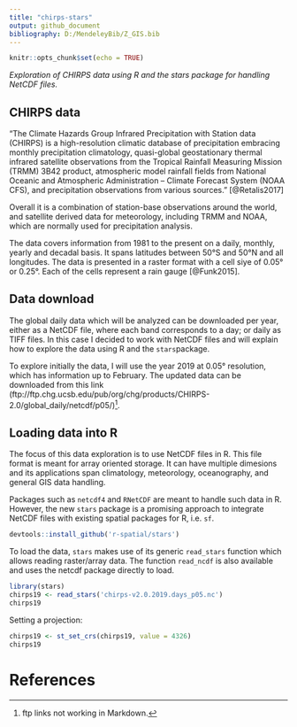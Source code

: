 ```yaml
---
title: "chirps-stars"
output: github_document
bibliography: D:/MendeleyBib/Z_GIS.bib
---
```


```r
knitr::opts_chunk$set(echo = TRUE)
```

*Exploration of CHIRPS data using R and the stars package for handling NetCDF files.*

## CHIRPS data

"The Climate Hazards Group Infrared Precipitation with Station data (CHIRPS) is a high-resolution climatic database of precipitation embracing monthly precipitation climatology, quasi-global geostationary thermal infrared satellite observations from the Tropical Rainfall Measuring Mission (TRMM) 3B42 product, atmospheric model rainfall fields from National Oceanic and Atmospheric Administration – Climate Forecast System (NOAA CFS), and precipitation observations from various sources." [@Retalis2017]

Overall it is a combination of station-base observations around the world, and satellite derived data for meteorology, including TRMM and NOAA, which are normally used for precipitation analysis. 

The data covers information from 1981 to the present on a daily, monthly, yearly and decadal basis. It spans latitudes between 50°S and 50°N and all longitudes. The data is presented in a raster format with a cell siye of 0.05° or 0.25°. Each of the cells represent a rain gauge [@Funk2015]. 

## Data download

The global daily data which will be analyzed can be downloaded per year, either as a NetCDF file, where each band corresponds to a day; or daily as TIFF files. In this case I decided to work with NetCDF files and will explain how to explore the data using R and the `stars`package. 

To explore initially the data, I will use the year 2019 at 0.05° resolution, which has information up to February. The updated data can be downloaded from this link (ftp://ftp.chg.ucsb.edu/pub/org/chg/products/CHIRPS-2.0/global_daily/netcdf/p05/)[^1]. 

[^1]: ftp links not working in Markdown.

## Loading data into R

The focus of this data exploration is to use NetCDF files in R. This file format is meant for array oriented storage. It can have multiple dimesions and its applications span climatology, meteorology, oceanography, and general GIS data handling. 

Packages such as `netcdf4` and `RNetCDF` are meant to handle such data in R. However, the new `stars` package is a promising approach to integrate NetCDF files with existing spatial packages for R, i.e. `sf`. 

```r
devtools::install_github('r-spatial/stars')
```

To load the data, `stars` makes use of its generic `read_stars` function which allows reading raster/array data. The function `read_ncdf` is also available and uses the netcdf package directly to load. 

```r
library(stars)
chirps19 <- read_stars('chirps-v2.0.2019.days_p05.nc')
chirps19
```

Setting a projection:

```r
chirps19 <- st_set_crs(chirps19, value = 4326)
chirps19
```





# References